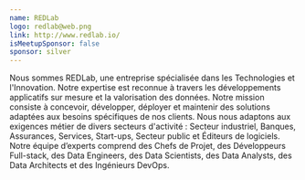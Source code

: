 ```yaml
---
name: REDLab
logo: redlab@web.png
link: http://www.redlab.io/
isMeetupSponsor: false
sponsor: silver
---
```


Nous sommes REDLab, une entreprise spécialisée dans les Technologies et l'Innovation. 
Notre expertise est reconnue à travers les développements applicatifs sur mesure et 
la valorisation des données. Notre mission consiste à concevoir, développer, déployer 
et maintenir des solutions adaptées aux besoins spécifiques de nos clients. 
Nous nous adaptons aux exigences métier de divers secteurs d'activité : Secteur industriel, 
Banques, Assurances, Services, Start-ups, Secteur public et Éditeurs de logiciels. 
Notre équipe d’experts comprend des Chefs de Projet, des Développeurs Full-stack, 
des Data Engineers, des Data Scientists, des Data Analysts, des Data Architects 
et des Ingénieurs DevOps.
 
